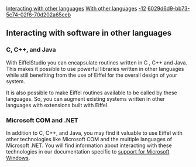 [[Property:title|Interacting with other languages]]
[[Property:link_title|With other languages]]
[[Property:weight|-12]]
[[Property:uuid|6029d6d9-bb73-5c74-02f6-70d202a65ceb]]
== Interacting with software in other languages  ==

===C, C++, and Java===
With EiffelStudio you can encapsulate routines written in C , C++ and Java. This makes it possible to use powerful libraries written in other languages while still benefiting from the use of Eiffel for the overall design of your system.

It is also possible to make Eiffel routines available to be called by these languages. So, you can augment existing systems written in other languages with extensions built with Eiffel.

===Microsoft COM and .NET===
In addition to C, C++, and Java, you may find it valuable to use Eiffel with other technologies like Microsoft COM and the multiple languages of Microsoft .NET. You will find information about interacting with these technologies in our documentation specific to [[Windows|support for Microsoft Windows]].



